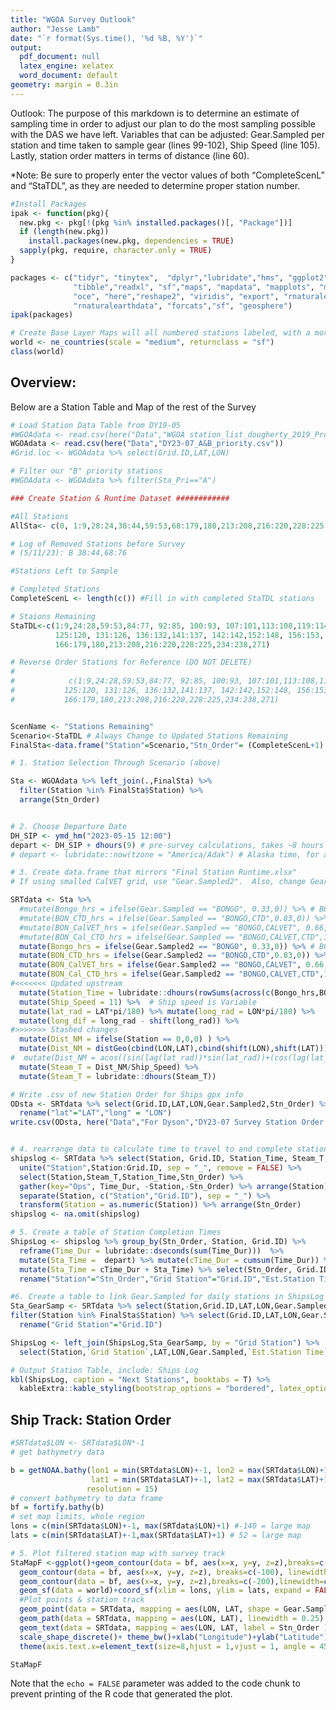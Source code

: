 ```yaml
---
title: "WGOA Survey Outlook"
author: "Jesse Lamb"
date: "`r format(Sys.time(), '%d %B, %Y')`"
output:
  pdf_document: null
  latex_engine: xelatex
  word_document: default
geometry: margin = 0.3in
---
```

Outlook: The purpose of this markdown is to determine an estimate of sampling time in order to adjust our plan to do the most sampling possible
with the DAS we have left.  Variables that can be adjusted: Gear.Sampled per station and time taken to sample gear (lines 99-102), Ship Speed (line 105).  Lastly, station order matters in terms of distance (line 60).  

*Note: Be sure to properly enter the vector values of both "CompleteScenL" and "StaTDL", as they are needed to determine proper station number. 
```r

#Install Packages
ipak <- function(pkg){
  new.pkg <- pkg[!(pkg %in% installed.packages()[, "Package"])]
  if (length(new.pkg)) 
    install.packages(new.pkg, dependencies = TRUE)
  sapply(pkg, require, character.only = TRUE)
}

packages <- c("tidyr", "tinytex",  "dplyr","lubridate","hms", "ggplot2", "ggmap", "lattice", "stringr", "data.table",  
              "tibble","readxl", "sf","maps", "mapdata", "mapplots", "mapview", "marmap", "Cairo", "ncdf4",
              "oce", "here","reshape2", "viridis", "export", "rnaturalearth", "kableExtra",
              "rnaturalearthdata", "forcats","sf", "geosphere")
ipak(packages)

# Create Base Layer Maps will all numbered stations labeled, with a more focused region (not whole WGOA)
world <- ne_countries(scale = "medium", returnclass = "sf")
class(world)

```

## Overview:

Below are a Station Table and Map of the rest of the Survey

```r
# Load Station Data Table from DY19-05
#WGOAdata <- read.csv(here("Data","WGOA station_list_dougherty_2019_ProjInstrutions.csv"))
WGOAdata <- read.csv(here("Data","DY23-07_A&B_priority.csv"))
#Grid.loc <- WGOAdata %>% select(Grid.ID,LAT,LON)

# Filter our "B" priority stations
#WGOAdata <- WGOAdata %>% filter(Sta_Pri=="A")

### Create Station & Runtime Dataset ############

#All Stations
AllSta<- c(0, 1:9,28:24,38:44,59:53,68:179,180,213:208,216:220,228:225,234:238,271) 

# Log of Removed Stations before Survey
# (5/11/23): B 38:44,68:76

#Stations Left to Sample

# Completed Stations
CompleteScenL <- length(c()) #Fill in with completed StaTDL stations

# Staions Remaining 
StaTDL<-c(1:9,24:28,59:53,84:77, 92:85, 100:93, 107:101,113:108,119:114, 
          125:120, 131:126, 136:132,141:137, 142:142,152:148, 156:153, 159:157,165:160,
          166:179,180,213:208,216:220,228:225,234:238,271) 

# Reverse Order Stations for Reference (DO NOT DELETE)
# 
#            c(1:9,24:28,59:53,84:77, 92:85, 100:93, 107:101,113:108,119:114, 
#           125:120, 131:126, 136:132,141:137, 142:142,152:148, 156:153, 159:157,165:160,
#           166:179,180,213:208,216:220,228:225,234:238,271)


ScenName <- "Stations Remaining"
Scenario<-StaTDL # Always Change to Updated Stations Remaining
FinalSta<-data.frame("Station"=Scenario,"Stn_Order"= (CompleteScenL+1):(CompleteScenL+length(Scenario)))

# 1. Station Selection Through Scenario (above) 

Sta <- WGOAdata %>% left_join(.,FinalSta) %>%
  filter(Station %in% FinalSta$Station) %>%  
  arrange(Stn_Order)


# 2. Choose Departure Date
DH_SIP <- ymd_hm("2023-05-15 12:00") 
depart <- DH_SIP + dhours(9) # pre-survey calculations, takes ~8 hours to get to STA 1 from DH
# depart <- lubridate::now(tzone = "America/Adak") # Alaska time, for at sea calculations

# 3. Create data.frame that mirrors "Final Station Runtime.xlsx"
# If using smalled CalVET grid, use "Gear.Sampled2".  Also, change Gear.Sampled on lines 86-89 & 119-120

SRTdata <- Sta %>% 
  #mutate(Bongo_hrs = ifelse(Gear.Sampled == "BONGO", 0.33,0)) %>% # BONGO at all stations
  #mutate(BON_CTD_hrs = ifelse(Gear.Sampled == "BONGO,CTD",0.83,0)) %>% 
  #mutate(BON_CalVET_hrs = ifelse(Gear.Sampled == "BONGO,CALVET", 0.66,0)) %>% 
  #mutate(BON_Cal_CTD_hrs = ifelse(Gear.Sampled == "BONGO,CALVET,CTD",1.16,0)) %>% 
  mutate(Bongo_hrs = ifelse(Gear.Sampled2 == "BONGO", 0.33,0)) %>% # BONGO at all stations
  mutate(BON_CTD_hrs = ifelse(Gear.Sampled2 == "BONGO,CTD",0.83,0)) %>% 
  mutate(BON_CalVET_hrs = ifelse(Gear.Sampled2 == "BONGO,CALVET", 0.66,0)) %>% 
  mutate(BON_Cal_CTD_hrs = ifelse(Gear.Sampled2 == "BONGO,CALVET,CTD",1.16,0)) %>%
#<<<<<<< Updated upstream
  mutate(Station_Time = lubridate::dhours(rowSums(across(c(Bongo_hrs,BON_CTD_hrs,BON_CalVET_hrs,BON_Cal_CTD_hrs))))) %>% 
  mutate(Ship_Speed = 11) %>%  # Ship speed is Variable
  mutate(lat_rad = LAT*pi/180) %>% mutate(long_rad = LON*pi/180) %>% 
  mutate(long_dif = long_rad - shift(long_rad)) %>% 
#>>>>>>> Stashed changes
  mutate(Dist_NM = ifelse(Station == 0,0,0) ) %>% 
  mutate(Dist_NM = distGeo(cbind(LON,LAT),cbind(shift(LON),shift(LAT)))/(1000*1.852)) %>% # distGEO does what code below does in base r
#  mutate(Dist_NM = acos((sin(lag(lat_rad))*sin(lat_rad))+(cos(lag(lat_rad))*cos(lat_rad)*cos(long_dif)))/(pi/180)*60) %>%  
  mutate(Steam_T = Dist_NM/Ship_Speed) %>% 
  mutate(Steam_T = lubridate::dhours(Steam_T))

# Write .csv of new Station Order for Ships gpx info
ODsta <- SRTdata %>% select(Grid.ID,LAT,LON,Gear.Sampled2,Stn_Order) %>% 
  rename("lat"="LAT","long" = "LON")
write.csv(ODsta, here("Data","For Dyson","DY23-07 Survey Station Order.csv"), row.names = FALSE) #Error if file open


# 4. rearrange data to calculate time to travel to and complete station operations
shipslog <- SRTdata %>% select(Station, Grid.ID, Station_Time, Steam_T, Stn_Order) %>% # SRTdata will be replaced by filtered stations above
  unite("Station",Station:Grid.ID, sep = "_", remove = FALSE) %>% 
  select(Station,Steam_T,Station_Time,Stn_Order) %>% 
  gather(key="Ops", Time_Dur, -Station,-Stn_Order) %>% arrange(Station) %>% 
  separate(Station, c("Station","Grid.ID"), sep = "_") %>% 
  transform(Station = as.numeric(Station)) %>% arrange(Stn_Order) 
shipslog <- na.omit(shipslog)

# 5. Create a table of Station Completion Times 
ShipsLog <- shipslog %>% group_by(Stn_Order, Station, Grid.ID) %>% 
  reframe(Time_Dur = lubridate::dseconds(sum(Time_Dur)))  %>% 
  mutate(Sta_Time =  depart) %>% mutate(cTime_Dur = cumsum(Time_Dur)) %>%
  mutate(Sta_Time = cTime_Dur + Sta_Time) %>% select(Stn_Order, Grid.ID,Sta_Time) %>% 
  rename("Station"="Stn_Order","Grid Station"="Grid.ID","Est.Station Time"="Sta_Time")

#6. Create a table to link Gear.Sampled for daily stations in ShipsLog to know Operations at each station
Sta_GearSamp <- SRTdata %>% select(Station,Grid.ID,LAT,LON,Gear.Sampled) %>% 
filter(Station %in% FinalSta$Station) %>% select(Grid.ID,LAT,LON,Gear.Sampled) %>% 
  rename("Grid Station"="Grid.ID")

ShipsLog <- left_join(ShipsLog,Sta_GearSamp, by = "Grid Station") %>% 
  select(Station,`Grid Station`,LAT,LON,Gear.Sampled,`Est.Station Time`)

# Output Station Table, include: Ships Log
kbl(ShipsLog, caption = "Next Stations", booktabs = T) %>% 
  kableExtra::kable_styling(bootstrap_options = "bordered", latex_options = c("striped", "HOLD_position"))
```

## Ship Track: Station Order

```r

#SRTdata$LON <- SRTdata$LON*-1
# get bathymetry data

b = getNOAA.bathy(lon1 = min(SRTdata$LON)+-1, lon2 = max(SRTdata$LON)+1, 
                  lat1 = min(SRTdata$LAT)+-1, lat2 = max(SRTdata$LAT)+1, 
                 resolution = 15)
# convert bathymetry to data frame
bf = fortify.bathy(b)
# set map limits, whole region
lons = c(min(SRTdata$LON)+-1, max(SRTdata$LON)+1) #-140 = large map
lats = c(min(SRTdata$LAT)+-1,max(SRTdata$LAT)+1) # 52 = large map

# 5. Plot filtered station map with survey track
StaMapF <-ggplot()+geom_contour(data = bf, aes(x=x, y=y, z=z),breaks=c(-50),linewidth=c(0.5),colour="light grey")+ # add 50m contour
  geom_contour(data = bf, aes(x=x, y=y, z=z), breaks=c(-100), linewidth=c(0.5), colour="darkgrey")+ # add 100m contour
  geom_contour(data = bf, aes(x=x, y=y, z=z),breaks=c(-200),linewidth=c(0.3), colour="black")+ # add 200m contour
  geom_sf(data = world)+coord_sf(xlim = lons, ylim = lats, expand = FALSE)+ # add coastline
  #Plot points & station track
  geom_point(data = SRTdata, mapping = aes(LON, LAT, shape = Gear.Sampled), size = 1)+ 
  geom_path(data = SRTdata, mapping = aes(LON, LAT), linewidth = 0.25) +  
  geom_text(data = SRTdata, mapping = aes(LON, LAT, label = Stn_Order ), nudge_y = -0.08, size = 2.5)+ 
  scale_shape_discrete()+ theme_bw()+xlab("Longitude")+ylab("Latitude")+ ggtitle(paste(ScenName,length(Scenario),"Stations")) +
  theme(axis.text.x=element_text(size=8,hjust = 1,vjust = 1, angle = 45, color = "black"), axis.text.y = element_text(size=8, color = "black")) 

StaMapF
```

Note that the `echo = FALSE` parameter was added to the code chunk to prevent printing of the R code that generated the plot.
